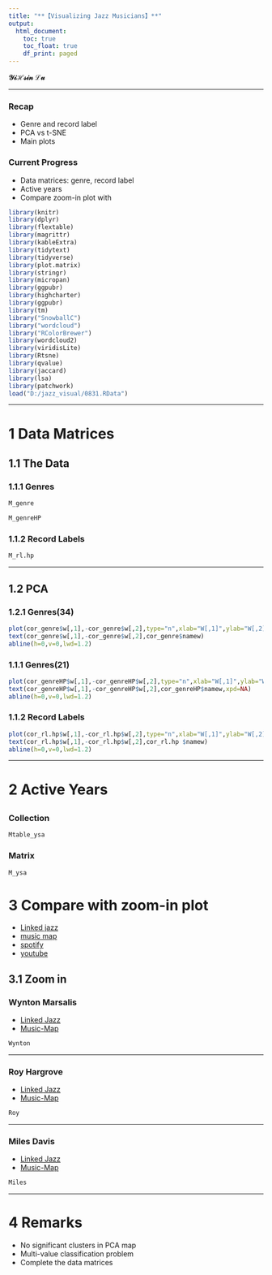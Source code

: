 ```yaml
---
title: "**【Visualizing Jazz Musicians】**"
output: 
  html_document:
    toc: true
    toc_float: true
    df_print: paged
---
```


**$\mathcal{YiHsin}\;\mathcal{Lu}$**

****

### **Recap**

* Genre and record label
* PCA vs t-SNE
* Main plots

### **Current Progress**

* Data matrices: genre, record label
* Active years
* Compare zoom-in plot with


```r
library(knitr)
library(dplyr)
library(flextable)
library(magrittr)
library(kableExtra)
library(tidytext)
library(tidyverse)
library(plot.matrix)
library(stringr)
library(micropan)
library(ggpubr)
library(highcharter)
library(ggpubr)
library(tm)
library("SnowballC")
library("wordcloud")
library("RColorBrewer")
library(wordcloud2)
library(viridisLite)
library(Rtsne)
library(qvalue)
library(jaccard)
library(lsa)
library(patchwork)
load("D:/jazz_visual/0831.RData")
```

****

# **1 Data Matrices**

## 1.1 The Data{.tabset}

### 1.1.1 Genres

```r
M_genre
```

```r
M_genreHP
```

### 1.1.2 Record Labels

```r
M_rl.hp
```

****

## 1.2 PCA{.tabset}

### 1.2.1 Genres(34)

```r
plot(cor_genre$w[,1],-cor_genre$w[,2],type="n",xlab="W[,1]",ylab="W[,2]",main="Genre",cex.axis=1.2,cex.lab=1.2,cex.main=1.6)
text(cor_genre$w[,1],-cor_genre$w[,2],cor_genre$namew)
abline(h=0,v=0,lwd=1.2)
```


### 1.1.1 Genres(21)

```r
plot(cor_genreHP$w[,1],-cor_genreHP$w[,2],type="n",xlab="W[,1]",ylab="W[,2]",main="Genre",cex.axis=1.2,cex.lab=1.2,cex.main=1.6)
text(cor_genreHP$w[,1],-cor_genreHP$w[,2],cor_genreHP$namew,xpd=NA)
abline(h=0,v=0,lwd=1.2)
```


### 1.1.2 Record Labels

```r
plot(cor_rl.hp$w[,1],-cor_rl.hp$w[,2],type="n",xlab="W[,1]",ylab="W[,2]",main="Record Label",cex.axis=1.2,cex.lab=1.2,cex.main=1.6)
text(cor_rl.hp$w[,1],-cor_rl.hp$w[,2],cor_rl.hp $namew)
abline(h=0,v=0,lwd=1.2)
```

****

# **2 Active Years**

## {.tabset}

### Collection

```r
Mtable_ysa
```

### Matrix

```r
M_ysa
```

# **3 Compare with zoom-in plot**

* [Linked jazz](https://linkedjazz.org/network/)
* [music map](https://www.music-map.com/)
* [spotify](https://open.spotify.com/)
* [youtube](https://www.youtube.com/)

## 3.1 Zoom in{.tabset}

### Wynton Marsalis

* [Linked Jazz](https://linkedjazz.org/network/?person=Wynton_Marsalis)
* [Music-Map](https://www.music-map.com/wynton+marsalis)

```r
Wynton
```


****

### Roy Hargrove

* [Linked Jazz](https://linkedjazz.org/network/?person=Roy_Hargrove)
* [Music-Map](https://www.music-map.com/roy+hargrove)

```r
Roy
```


****

### Miles Davis

* [Linked Jazz](https://linkedjazz.org/network/?person=Miles_Davis)
* [Music-Map](https://www.music-map.com/miles+davis)

```r
Miles
```



****

# **4 Remarks**

* No significant clusters in PCA map
* Multi-value classification problem
* Complete the data matrices

